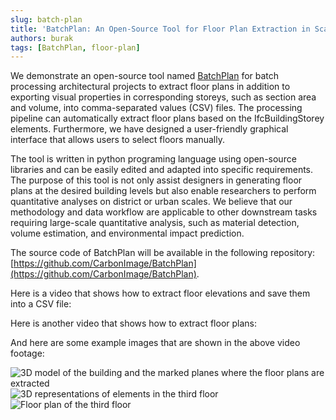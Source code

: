```yaml
---
slug: batch-plan
title: 'BatchPlan: An Open-Source Tool for Floor Plan Extraction in Scale'
authors: burak
tags: [BatchPlan, floor-plan]
---
```



We demonstrate an open-source tool named [BatchPlan](https://github.com/CarbonImage/BatchPlan) for batch processing architectural projects to extract floor plans in addition to exporting visual properties in corresponding storeys, such as section area and volume, into comma-separated values (CSV) files. The processing pipeline can automatically extract floor plans based on the IfcBuildingStorey elements. Furthermore, we have designed a user-friendly graphical interface that allows users to select floors manually.

The tool is written in python programing language using open-source libraries and can be easily edited and adapted into specific requirements. The purpose of this tool is not only assist designers in generating floor plans at the desired building levels but also enable researchers to perform quantitative analyses on district or urban scales. We believe that our methodology and data workflow are applicable to other downstream tasks requiring large-scale quantitative analysis, such as material detection, volume estimation, and environmental impact prediction.

The source code of BatchPlan will be available in the following repository: [https://github.com/CarbonImage/BatchPlan](https://github.com/CarbonImage/BatchPlan).

Here is a video that shows how to extract floor elevations and save them into a CSV file:

<LiteYouTubeEmbed
  id="Am9DdgLritE"
  title="BatchPlan: Extracting Storey Elevations to a CSV File"
  noCookie={true}
  webp
/>

Here is another video that shows how to extract floor plans:

<LiteYouTubeEmbed
  id="tXvWW_5FGRc"
  title="BatchPlan: Floor Plan Extraction Using Storey Elevations"
  noCookie={true}
  webp
/>

And here are some example images that are shown in the above video footage:

![3D model of the building and the marked planes where the floor plans are extracted](./img/3D.png) ![3D representations of elements in the third floor](./img/floor-3D.png) ![Floor plan of the third floor](./img/floor-3D.png)
